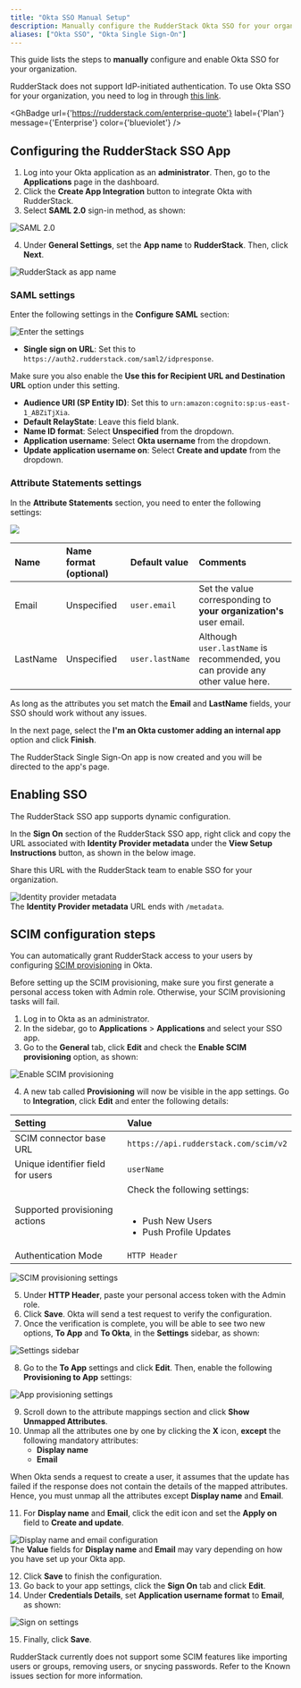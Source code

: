 ```yaml
---
title: "Okta SSO Manual Setup"
description: Manually configure the RudderStack Okta SSO for your organization.
aliases: ["Okta SSO", "Okta Single Sign-On"]
---
```


This guide lists the steps to **manually** configure and enable Okta SSO for your organization.

<div class="infoBlock">
RudderStack does not support IdP-initiated authentication. To use Okta SSO for your organization, you need to log in through <a href="https://app.rudderstack.com/sso">this link</a>.
</div>

<GhBadge
  url={'https://rudderstack.com/enterprise-quote'}
  label={'Plan'}
  message={'Enterprise'}
  color={'blueviolet'}
/>

## Configuring the RudderStack SSO App

1. Log into your Okta application as an **administrator**. Then, go to the **Applications** page in the dashboard.
2. Click the **Create App Integration** button to integrate Okta with RudderStack.
3. Select **SAML 2.0** sign-in method, as shown:

<img src="../../../assets/user-guides/okta-sso-2.png" alt="SAML 2.0" />

4. Under **General Settings**, set the **App name** to **RudderStack**. Then, click **Next**.

<img src="../../../assets/user-guides/okta-sso-3.png" alt="RudderStack as app name" />

### SAML settings

Enter the following settings in the **Configure SAML** section:

<img src="../../../assets/user-guides/okta-sso-4.png" alt="Enter the settings" />

- **Single sign on URL**: Set this to `https://auth2.rudderstack.com/saml2/idpresponse`. 

<div class="infoBlock">
Make sure you also enable the <strong>Use this for Recipient URL and Destination URL</strong> option under this setting.
</div>

- **Audience URI (SP Entity ID)**: Set this to `urn:amazon:cognito:sp:us-east-1_ABZiTjXia`.
- **Default RelayState**: Leave this field blank.
- **Name ID format**: Select **Unspecified** from the dropdown.
- **Application username**: Select **Okta username** from the dropdown.
- **Update application username on**: Select **Create and update** from the dropdown.

### Attribute Statements settings

In the **Attribute Statements** section, you need to enter the following settings:

<img src="../../../assets/user-guides/okta-sso-5.png" />

| Name              | Name format (optional) | Default value            | Comments |
| :---------------- | :----------------------- | :--------------- | :-----|
| Email         | Unspecified              | `user.email` | Set the value corresponding to **your organization's** user email. |
| LastName          | Unspecified              | `user.lastName`  |  Although `user.lastName` is recommended, you can provide any other value here. | 

<div class="infoBlock">
As long as the attributes you set match the <strong>Email</strong> and <strong>LastName</strong> fields, your SSO should work without any issues.
</div>

In the next page, select the **I'm an Okta customer adding an internal app** option and click **Finish**.

The RudderStack Single Sign-On app is now created and you will be directed to the app's page.

## Enabling SSO

The RudderStack SSO app supports dynamic configuration. 

In the **Sign On** section of the RudderStack SSO app, right click and copy the URL associated with **Identity Provider metadata** under the **View Setup Instructions** button, as shown in the below image. 

Share this URL with the RudderStack team to enable SSO for your organization.

<img src="../../../assets/user-guides/okta-sso-6.png" alt="Identity provider metadata" />

<div class="infoBlock">
The <strong>Identity Provider metadata</strong> URL ends with <code class="inline-code">/metadata</code>.
</div>

## SCIM configuration steps

You can automatically grant RudderStack access to your users by configuring [SCIM provisioning](https://www.okta.com/blog/2017/01/what-is-scim/) in Okta.

<div class="warningBlock">
Before setting up the SCIM provisioning, make sure you first generate a <Link to="/dashboard-guides/personal-access-token/">personal access token</Link> with <Link to="/dashboard-guides/user-management/#admin">Admin</Link> role. Otherwise, your SCIM provisioning tasks will fail.
</div>

1. Log in to Okta as an administrator.
2. In the sidebar, go to **Applications** > **Applications** and select your SSO app.
3. Go to the **General** tab, click **Edit** and check the **Enable SCIM provisioning** option, as shown: 

<img src="../../../assets/user-guides/scim-1.png" alt="Enable SCIM provisioning" />

4. A new tab called **Provisioning** will now be visible in the app settings. Go to **Integration**, click **Edit** and enter the following details:

| Setting | Value |
| :------| :-------|
| SCIM connector base URL | `https://api.rudderstack.com/scim/v2` |
| Unique identifier field for users | `userName` |
| Supported provisioning actions | Check the following settings: <br /><br /><ul><li>Push New Users</li><li>Push Profile Updates</li></ul> |
| Authentication Mode | `HTTP Header` |

<img src="../../../assets/user-guides/scim-2.png" alt="SCIM provisioning settings" />

5. Under **HTTP Header**, paste your <Link to="/dashboard-guides/personal-access-token/">personal access token</Link> with the  <Link to="/dashboard-guides/user-management/#admin">Admin</Link> role.
6. Click **Save**. Okta will send a test request to verify the configuration.
7. Once the verification is complete, you will be able to see two new options, **To App** and **To Okta**, in the **Settings** sidebar, as shown:

<img src="../../../assets/user-guides/scim-3.png" alt="Settings sidebar" />

8. Go to the **To App** settings and click **Edit**. Then, enable the following **Provisioning to App** settings:

<img src="../../../assets/user-guides/scim-4.png" alt="App provisioning settings" />

9. Scroll down to the attribute mappings section and click **Show Unmapped Attributes**. 
10. Unmap all the attributes one by one by clicking the **X** icon, **except** the following mandatory attributes:
    - **Display name**
    - **Email**

<div class="infoBlock">
When Okta sends a request to create a user, it assumes that the update has failed if the response does not contain the details of the mapped attributes. Hence, you must unmap all the attributes except <strong>Display name</strong> and <strong>Email</strong>.
</div>

11. For **Display name** and **Email**, click the edit icon and set the  **Apply on** field to **Create and update**.  

<img src="../../../assets/user-guides/scim-5.png" alt="Display name and email configuration" />

<div class="infoBlock">
The <strong>Value</strong> fields for <strong>Display name</strong> and <strong>Email</strong> may vary depending on how you have set up your Okta app.
</div>

12. Click **Save** to finish the configuration.
13. Go back to your app settings, click the **Sign On** tab and click **Edit**.
14. Under **Credentials Details**, set **Application username format** to **Email**, as shown:

<img src="../../../assets/user-guides/scim-6.png" alt="Sign on settings" />

15. Finally, click **Save**.

<div class="infoBlock">
RudderStack currently does not support some SCIM features like importing users or groups, removing users, or snycing passwords. Refer to the <Link to="/user-guides/administrators-guide/okta-sso/scim-configuration#known-issues">Known issues</Link> section for more information.
</div>